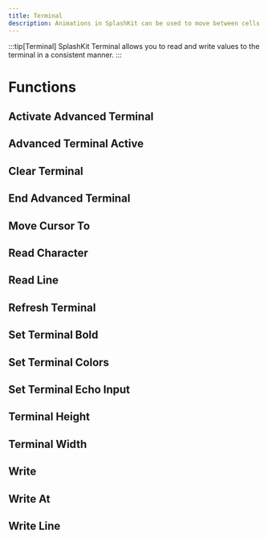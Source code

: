 ```yaml
---
title: Terminal
description: Animations in SplashKit can be used to move between cells in bitmaps and sprites. Each animation generates a number sequence that can then be used when drawing bitmaps.
---
```

:::tip[Terminal]
SplashKit Terminal allows you to read and write values to the terminal in a consistent manner. 
:::



# Functions
## Activate Advanced Terminal
## Advanced Terminal Active
## Clear Terminal
## End Advanced Terminal
## Move Cursor To
## Read Character
## Read Line
## Refresh Terminal
## Set Terminal Bold
## Set Terminal Colors
## Set Terminal Echo Input
## Terminal Height
## Terminal Width
## Write
## Write At
## Write Line

